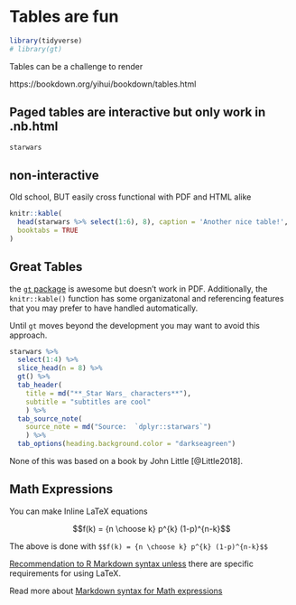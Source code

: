 # Tables are fun

```r
library(tidyverse)
# library(gt)
```


Tables can be a challenge to render

https://bookdown.org/yihui/bookdown/tables.html

## Paged tables are interactive but only work in .nb.html

```r
starwars
```


## non-interactive

Old school, BUT easily cross functional with PDF and HTML alike

```r
knitr::kable(
  head(starwars %>% select(1:6), 8), caption = 'Another nice table!',
  booktabs = TRUE
)
```

## Great Tables

the [`gt` package](https://gt.rstudio.com/) is awesome but doesn't work in PDF.  Additionally, the `knitr::kable()` function has some organizatonal and referencing features that you may prefer to have handled automatically.  

Until `gt` moves beyond the development you may want to avoid this approach.

```r
starwars %>% 
  select(1:4) %>% 
  slice_head(n = 8) %>% 
  gt() %>% 
  tab_header(
    title = md("**_Star Wars_ characters**"),
    subtitle = "subtitles are cool"
    ) %>% 
  tab_source_note(
    source_note = md("Source:  `dplyr::starwars`")
    ) %>% 
  tab_options(heading.background.color = "darkseagreen") 
```



None of this was based on a book by John Little [@Little2018].


## Math Expressions

You can make Inline LaTeX equations

$$f(k) = {n \choose k} p^{k} (1-p)^{n-k}$$

The above is done with   `$$f(k) = {n \choose k} p^{k} (1-p)^{n-k}$$`

[Recommendation to R Markdown syntax unless](https://bookdown.org/yihui/rmarkdown/rticles-latex.html) there are specific requirements for using LaTeX.  

Read more about [Markdown syntax for Math expressions](https://bookdown.org/yihui/bookdown/markdown-syntax.html#math-expressions)
